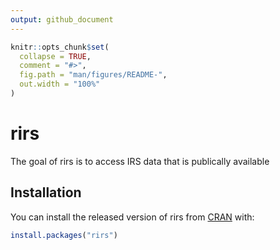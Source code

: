 ```yaml
---
output: github_document
---
```


<!-- README.md is generated from README.Rmd. Please edit that file -->

```r
knitr::opts_chunk$set(
  collapse = TRUE,
  comment = "#>",
  fig.path = "man/figures/README-",
  out.width = "100%"
)
```

# rirs

<!-- badges: start -->
<!-- badges: end -->

The goal of rirs is to access IRS data that is publically available

## Installation

You can install the released version of rirs from [CRAN](https://CRAN.R-project.org) with:

``` r
install.packages("rirs")
```

